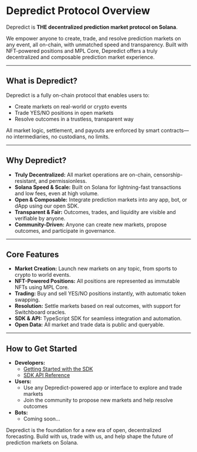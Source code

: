 # Depredict Protocol Overview

Depredict is **THE decentralized prediction market protocol on Solana**.

We empower anyone to create, trade, and resolve prediction markets on any event, all on-chain, with unmatched speed and transparency. Built with NFT-powered positions and MPL Core, Depredict offers a truly decentralized and composable prediction market experience.

---

## What is Depredict?

Depredict is a fully on-chain protocol that enables users to:
- Create markets on real-world or crypto events
- Trade YES/NO positions in open markets
- Resolve outcomes in a trustless, transparent way

All market logic, settlement, and payouts are enforced by smart contracts—no intermediaries, no custodians, no limits.

---

## Why Depredict?

- **Truly Decentralized:** All market operations are on-chain, censorship-resistant, and permissionless.
- **Solana Speed & Scale:** Built on Solana for lightning-fast transactions and low fees, even at high volume.
- **Open & Composable:** Integrate prediction markets into any app, bot, or dApp using our open SDK.
- **Transparent & Fair:** Outcomes, trades, and liquidity are visible and verifiable by anyone.
- **Community-Driven:** Anyone can create new markets, propose outcomes, and participate in governance.

---

## Core Features

- **Market Creation:** Launch new markets on any topic, from sports to crypto to world events.
- **NFT-Powered Positions:** All positions are represented as immutable NFTs using MPL Core.
- **Trading:** Buy and sell YES/NO positions instantly, with automatic token swapping.
- **Resolution:** Settle markets based on real outcomes, with support for Switchboard oracles.
- **SDK & API:** TypeScript SDK for seamless integration and automation.
- **Open Data:** All market and trade data is public and queryable.

---

## How to Get Started

- **Developers:**
  - [Getting Started with the SDK](/getting-started)
  - [SDK API Reference](/sdk-api)
- **Users:**
  - Use any Depredict-powered app or interface to explore and trade markets
  - Join the community to propose new markets and help resolve outcomes
- **Bots:**
  - Coming soon...

Depredict is the foundation for a new era of open, decentralized forecasting. Build with us, trade with us, and help shape the future of prediction markets on Solana.